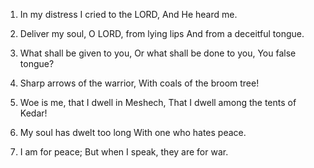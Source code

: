 
1. In my distress I cried to the LORD, And He heard me.

2. Deliver my soul, O LORD, from lying lips And from a deceitful tongue.

3. What shall be given to you, Or what shall be done to you, You false tongue?

4. Sharp arrows of the warrior, With coals of the broom tree!

5. Woe is me, that I dwell in Meshech, That I dwell among the tents of Kedar!

6. My soul has dwelt too long With one who hates peace.

7. I am for peace; But when I speak, they are for war.


